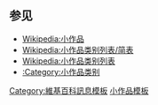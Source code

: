 {{Catnav|頁面分類|總類|維基百科模板|條目信息與編輯模板|小作品模板}}
{{template category
|stub=stub
|description=本分類由{{tl|asbox}}訊息框模板自動加入。
}}
{{Commons category|Stub icons|小作品圖示}}

== 参见 ==
*[[Wikipedia:小作品|Wikipedia:小作品]]
*[[Wikipedia:小作品类别列表/简表|Wikipedia:小作品类别列表/简表]]
*[[Wikipedia:小作品类别列表|Wikipedia:小作品类别列表]]
*[[:Category:小作品类别|:Category:小作品类别]]

{{CategoryTOC}}

[[Category:維基百科訊息模板|Category:維基百科訊息模板]]
[[Category:小作品模板|]]
